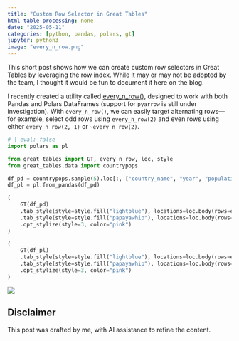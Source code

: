 ```yaml
---
title: "Custom Row Selector in Great Tables"
html-table-processing: none
date: "2025-05-11"
categories: [python, pandas, polars, gt]
jupyter: python3
image: "every_n_row.png"
---
```

This short post shows how we can create custom row selectors in Great Tables by leveraging the row index. While [it](https://github.com/posit-dev/great-tables/issues/678) may or may not be adopted by the team, I thought it would be fun to document it here on the blog.

I recently created a utility called [every_n_row()](https://github.com/posit-dev/great-tables/compare/main...jrycw:great-tables:feat-every_n_row), designed to work with both Pandas and Polars DataFrames (support for `pyarrow` is still under investigation). With `every_n_row()`, we can easily target alternating rows—for example, select odd rows using `every_n_row(2)` and even rows using either `every_n_row(2, 1)` or `~every_n_row(2)`.
```python
# | eval: false
import polars as pl

from great_tables import GT, every_n_row, loc, style
from great_tables.data import countrypops

df_pd = countrypops.sample(5).loc[:, ["country_name", "year", "population"]]
df_pl = pl.from_pandas(df_pd)

(
    GT(df_pd)
    .tab_style(style=style.fill("lightblue"), locations=loc.body(rows=every_n_row(2)))
    .tab_style(style=style.fill("papayawhip"), locations=loc.body(rows=every_n_row(2, 1)))
    .opt_stylize(style=3, color="pink")
)

(
    GT(df_pl)
    .tab_style(style=style.fill("lightblue"), locations=loc.body(rows=every_n_row(2)))
    .tab_style(style=style.fill("papayawhip"), locations=loc.body(rows=~every_n_row(2)))
    .opt_stylize(style=3, color="pink")
)
```

![](every_n_row.png){fig-align="center" fig-alt="Row Selector: every_n_row"}

::: {.callout-warning}
# Disclaimer
This post was drafted by me, with AI assistance to refine the content.
::: 
